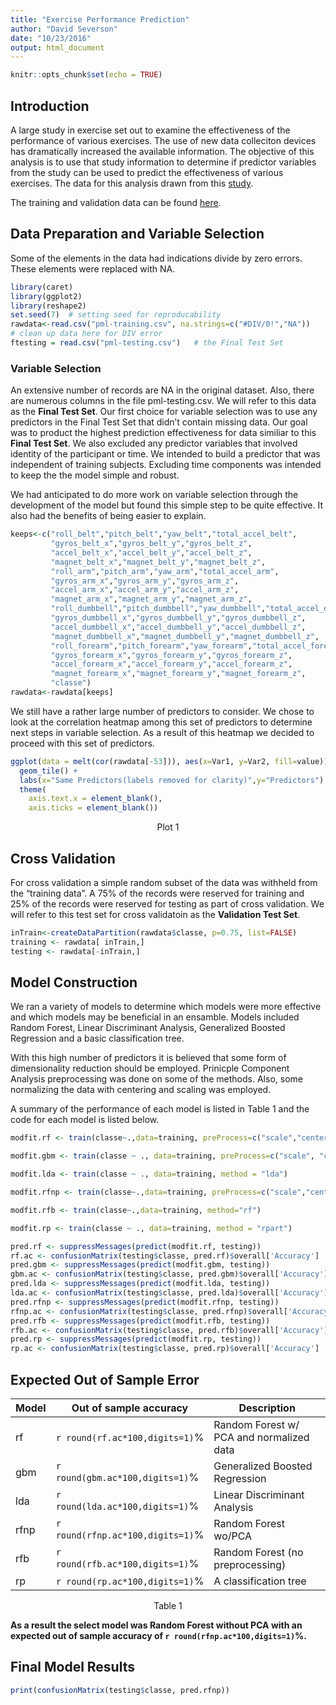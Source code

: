 ```yaml
---
title: "Exercise Performance Prediction"
author: "David Severson"
date: "10/23/2016"
output: html_document
---
```


```r
knitr::opts_chunk$set(echo = TRUE)
```

## Introduction

A large study in exercise set out to examine the effectiveness of the performance of various exercises.  The use of new data colleciton devices has dramatically increased the available information.  The objective of this analysis is to use that study information to determine if predictor variables from the study can be used to predict the effectiveness of various exercises. The data for this analysis drawn from this [study](http://groupware.les.inf.puc-rio.br/har).

The training and validation data can be found [here](https://d396qusza40orc.cloudfront.net/predmachlearn/pml-training.csv).

## Data Preparation and Variable Selection

Some of the elements in the data had indications divide by zero errors.  These elements were replaced with NA.  

```r
library(caret)
library(ggplot2)
library(reshape2)
set.seed(7)  # setting seed for reproducability
rawdata<-read.csv("pml-training.csv", na.strings=c("#DIV/0!","NA"))
# clean up data here for DIV error
ftesting = read.csv("pml-testing.csv")   # the Final Test Set
```

### Variable Selection

An extensive number of records are NA in the original dataset. Also, there are numerous columns in the file pml-testing.csv.  We will refer to this data as the **Final Test Set**.  Our first choice for variable selection was to use any predictors in the Final Test Set that didn't contain missing data.  Our goal was to product the highest prediction effectiveness for data similiar to this **Final Test Set**.  We also excluded any predictor variables that involved identity of the participant or time.  We intended to build a predictor that was independent of training subjects.  Excluding time components was intended to keep the the model simple and robust.

We had anticipated to do more work on variable selection through the development of the model but found this simple step to be quite effective.  It also had the benefits of being easier to explain.

``` r
keeps<-c("roll_belt","pitch_belt","yaw_belt","total_accel_belt",
         "gyros_belt_x","gyros_belt_y","gyros_belt_z",
         "accel_belt_x","accel_belt_y","accel_belt_z",
         "magnet_belt_x","magnet_belt_y","magnet_belt_z",
         "roll_arm","pitch_arm","yaw_arm","total_accel_arm",
         "gyros_arm_x","gyros_arm_y","gyros_arm_z",
         "accel_arm_x","accel_arm_y","accel_arm_z",
         "magnet_arm_x","magnet_arm_y","magnet_arm_z",
         "roll_dumbbell","pitch_dumbbell","yaw_dumbbell","total_accel_dumbbell",
         "gyros_dumbbell_x","gyros_dumbbell_y","gyros_dumbbell_z",
         "accel_dumbbell_x","accel_dumbbell_y","accel_dumbbell_z",
         "magnet_dumbbell_x","magnet_dumbbell_y","magnet_dumbbell_z",
         "roll_forearm","pitch_forearm","yaw_forearm","total_accel_forearm",
         "gyros_forearm_x","gyros_forearm_y","gyros_forearm_z",
         "accel_forearm_x","accel_forearm_y","accel_forearm_z",
         "magnet_forearm_x","magnet_forearm_y","magnet_forearm_z",
         "classe")
rawdata<-rawdata[keeps]
```

We still have a rather large number of predictors to consider.  We chose to look at the correlation heatmap among this set of predictors to determine next steps in variable selection.  As a result of this heatmap we decided to proceed with this set of predictors.  

```r
ggplot(data = melt(cor(rawdata[-53])), aes(x=Var1, y=Var2, fill=value)) + 
  geom_tile() + 
  labs(x="Same Predictors(labels removed for clarity)",y="Predictors") +
  theme(
    axis.text.x = element_blank(),
    axis.ticks = element_blank()) 
```
<center>Plot 1</center>

## Cross Validation

For cross validation a simple random subset of the data was withheld from the "training data".   A 75% of the records were reserved for training and 25% of the records were reserved for testing as part of cross validation.  We will refer to this test set for cross validatoin as the **Validation Test Set**.


``` r
inTrain<-createDataPartition(rawdata$classe, p=0.75, list=FALSE)
training <- rawdata[ inTrain,]
testing <- rawdata[-inTrain,]
```

## Model Construction

We ran a variety of models to determine which models were more effective and which models may be beneficial in an ensamble.  Models included Random Forest, Linear Discriminant Analysis, Generalized Boosted Regression and a basic classification tree.

With this high number of predictors it is believed that some form of dimensionality reduction should be employed.  Prinicple Component Analysis preprocessing was done on some of the methods.  Also, some normalizing the data with centering and scaling was employed. 

A summary of the performance of each model is listed in Table 1 and the code for each model is listed below.


``` r
modfit.rf <- train(classe~.,data=training, preProcess=c("scale","center","pca"),method="rf")
```
``` r
modfit.gbm <- train(classe ~ ., data=training, preProcess=c("scale", "center"), method = "gbm")
```
``` r
modfit.lda <- train(classe ~ ., data=training, method = "lda")
```
``` r
modfit.rfnp <- train(classe~.,data=training, preProcess=c("scale","center"),method="rf")
```
``` r
modfit.rfb <- train(classe~.,data=training, method="rf")
```
``` r
modfit.rp <- train(classe ~ ., data=training, method = "rpart")
```
``` r
pred.rf <- suppressMessages(predict(modfit.rf, testing))
rf.ac <- confusionMatrix(testing$classe, pred.rf)$overall['Accuracy']
pred.gbm <- suppressMessages(predict(modfit.gbm, testing))
gbm.ac <- confusionMatrix(testing$classe, pred.gbm)$overall['Accuracy']
pred.lda <- suppressMessages(predict(modfit.lda, testing))
lda.ac <- confusionMatrix(testing$classe, pred.lda)$overall['Accuracy']
pred.rfnp <- suppressMessages(predict(modfit.rfnp, testing))
rfnp.ac <- confusionMatrix(testing$classe, pred.rfnp)$overall['Accuracy']
pred.rfb <- suppressMessages(predict(modfit.rfb, testing))
rfb.ac <- confusionMatrix(testing$classe, pred.rfb)$overall['Accuracy']
pred.rp <- suppressMessages(predict(modfit.rp, testing))
rp.ac <- confusionMatrix(testing$classe, pred.rp)$overall['Accuracy']
```

## Expected Out of Sample Error

Model | Out of sample accuracy              | Description
------|-------------------------------------|--------------------------------------------
rf    | `r round(rf.ac*100,digits=1)`%      | Random Forest w/ PCA and normalized data
gbm   | `r round(gbm.ac*100,digits=1)`%     | Generalized Boosted Regression 
lda   | `r round(lda.ac*100,digits=1)`%     | Linear Discriminant Analysis
rfnp  | `r round(rfnp.ac*100,digits=1)`%    | Random Forest wo/PCA
rfb   | `r round(rfb.ac*100,digits=1)`%     | Random Forest (no preprocessing)
rp    | `r round(rp.ac*100,digits=1)`%      | A classification tree
<center>Table 1</center>


**As a result the select model was Random Forest without PCA with an expected out of sample accuracy of `r round(rfnp.ac*100,digits=1)`%.**

## Final Model Results

```r
print(confusionMatrix(testing$classe, pred.rfnp))
```